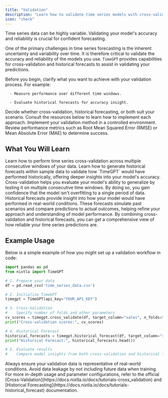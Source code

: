 ```yaml
---
title: "Validation"
description: "Learn how to validate time series models with cross-validation and historical forecasts"
icon: "check"
---
```


<Info>
  Time series data can be highly variable. Validating your model's accuracy and reliability is crucial for confident forecasting.
</Info>

One of the primary challenges in time series forecasting is the inherent uncertainty and variability over time. It is therefore critical to validate the accuracy and reliability of the models you use.
`TimeGPT` provides capabilities for cross-validation and historical forecasts to assist in validating your predictions.

<Steps>
  <Step title="Step 1: Understand Validation Goals">
    Before you begin, clarify what you want to achieve with your validation process. For example:

      - Measure performance over different time windows.

      - Evaluate historical forecasts for accuracy insight.


  </Step>
  <Step title="Step 2: Choose Your Validation Method">
    Decide whether cross-validation, historical forecasting, or both suit your scenario. Consult the resources below to learn how to implement each approach.
  </Step>
  <Step title="Step 3: Implement & Assess">
    Implement your validation method in a controlled environment. Review performance metrics such as Root Mean Squared Error (RMSE) or Mean Absolute Error (MAE) to determine success.
  </Step>
</Steps>

## What You Will Learn

<CardGroup cols={2}>
  <Card title="Cross-Validation" cta="Learn More" href="https://docs.nixtla.io/docs/tutorials-cross_validation" icon="chart-bar">
    Learn how to perform time series cross-validation across multiple consecutive windows of your data.
  </Card>

  <Card title="Historical Forecasts" cta="Learn More" href="https://docs.nixtla.io/docs/tutorials-historical_forecast" icon="clock">
    Learn how to generate historical forecasts within sample data to validate how `TimeGPT` would have performed historically, offering deeper insights into your model's accuracy.
  </Card>
</CardGroup>

<AccordionGroup>
  <Accordion title="Why Cross-Validation Is Crucial">
    Cross-validation helps you evaluate your model's ability to generalize by testing it on multiple consecutive time windows.
    By doing so, you gain confidence that the model isn't overfitting to a single period of data.
  </Accordion>
  <Accordion title="Why Generate Historical Forecasts">
    Historical forecasts provide insight into how your model would have performed in real-world conditions.
    These forecasts simulate past scenarios and compare predictions to actual outcomes, helping refine your approach and understanding of model performance.
  </Accordion>
</AccordionGroup>

<Check>
  By combining cross-validation and historical forecasts, you can get a comprehensive view of how reliable your time series predictions are.
</Check>

## Example Usage

Below is a simple example of how you might set up a validation workflow in code:

```python Validation Workflow Example
import pandas as pd
from nixtla import TimeGPT

# 1. Prepare your data
df = pd.read_csv('time_series_data.csv')

# 2. Initialize TimeGPT
timegpt = TimeGPT(api_key="YOUR_API_KEY")

# 3. Cross-Validation
#    Specify number of folds and other parameters
cv_scores = timegpt.cross_validate(df, target_column="sales", n_folds=5)
print("Cross-validation scores:", cv_scores)

# 4. Historical Forecast
historical_forecasts = timegpt.historical_forecast(df, target_column="sales")
print("Historical Forecast:", historical_forecasts.head())

# 5. Evaluate results
#    Compare model insights from both cross-validation and historical forecasts
```

<Warning>
  Always ensure your validation data is representative of real-world conditions. Avoid data leakage by not including future data when training.
</Warning>

<Info>
  For more in-depth usage and parameter configurations, refer to the official [Cross-Validation](https://docs.nixtla.io/docs/tutorials-cross_validation) and [Historical Forecasting](https://docs.nixtla.io/docs/tutorials-historical_forecast) documentation.
</Info>